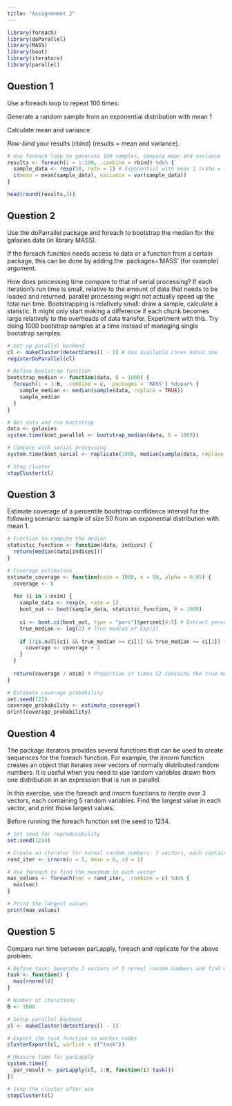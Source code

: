 ```yaml
---
title: "Assignmnent 2"
---
```


```r
library(foreach)
library(doParallel)
library(MASS)
library(boot)
library(iterators)
library(parallel)
```

## Question 1

Use a foreach loop to repeat 100 times:

Generate a random sample from an exponential distribution with mean 1

Calculate mean and variance

*Row-bind* your results (rbind) (results = mean and variance).

```r

# Use foreach loop to generate 100 samples, compute mean and variance
results <- foreach(i = 1:100, .combine = rbind) %do% {
  sample_data <- rexp(50, rate = 1) # Exponential with mean 1 (rate = 1/mean)
  c(mean = mean(sample_data), variance = var(sample_data))
}

head(round(results,3))

```

## Question 2

Use the doParrallel package and foreach to bootstrap the median for the galaxies data (in library MASS).

If the foreach function needs access to data or a function from a certain package, this can be done by adding the .packages='MASS' (for example) argument.

How does processing time compare to that of serial processing? If each iteration’s run time is small, relative to the amount of data that needs to be loaded and returned, parallel processing might not actually speed up the total run time. Bootstrapping is relatively small: draw a sample, calculate a statistic. It might only start making a difference if each chunk becomes large relatively to the overheads of data transfer. Experiment with this. Try doing 1000 bootstrap samples at a time instead of managing single bootstrap samples.

```r

# Set up parallel backend
cl <- makeCluster(detectCores() - 1) # Use available cores minus one
registerDoParallel(cl)

# Define bootstrap function
bootstrap_median <- function(data, B = 1000) {
  foreach(i = 1:B, .combine = c, .packages = 'MASS') %dopar% {
    sample_median <- median(sample(data, replace = TRUE))
    sample_median
  }
}

# Get data and run bootstrap
data <- galaxies
system.time(boot_parallel <- bootstrap_median(data, B = 1000))

# Compare with serial processing
system.time(boot_serial <- replicate(1000, median(sample(data, replace = TRUE))))

# Stop cluster
stopCluster(cl)

```

## Question 3

Estimate coverage of a percentile bootstrap confidence interval for the following scenario: sample of size 50 from an exponential distribution with mean 1.

```r

# Function to compute the median
statistic_function <- function(data, indices) {
  return(median(data[indices]))
}

# Coverage estimation
estimate_coverage <- function(nsim = 1000, n = 50, alpha = 0.05) {
  coverage <- 0
  
  for (i in 1:nsim) {
    sample_data <- rexp(n, rate = 1)
    boot_out <- boot(sample_data, statistic_function, R = 1000)
    
    ci <- boot.ci(boot_out, type = "perc")$percent[4:5] # Extract percentile CI
    true_median <- log(2) # True median of Exp(1)
    
    if (!is.null(ci) && true_median >= ci[1] && true_median <= ci[2]) {
      coverage <- coverage + 1
    }
  }
  
  return(coverage / nsim) # Proportion of times CI contains the true median
}

# Estimate coverage probability
set.seed(123)
coverage_probability <- estimate_coverage()
print(coverage_probability)

```

## Question 4

The package iterators provides several functions that can be used to create sequences for the foreach function. For example, the irnorm function creates an object that iterates over vectors of normally distributed random numbers. It is useful when you need to use random variables drawn from one distribution in an expression that is run in parallel.

In this exercise, use the foreach and irnorm functions to iterate over 3 vectors, each containing 5 random variables. Find the largest value in each vector, and print those largest values.

Before running the foreach function set the seed to 1234.

```r

# Set seed for reproducibility
set.seed(1234)

# Create an iterator for normal random numbers: 3 vectors, each containing 5 values
rand_iter <- irnorm(n = 5, mean = 0, sd = 1)

# Use foreach to find the maximum in each vector
max_values <- foreach(vec = rand_iter, .combine = c) %do% {
  max(vec)
}

# Print the largest values
print(max_values)
```

## Question 5

Compare run time between parLapply, foreach and replicate for the above problem.

```r

# Define task: Generate 3 vectors of 5 normal random numbers and find max
task <- function() {
  max(rnorm(5))
}

# Number of iterations
B <- 1000

# Setup parallel backend
cl <- makeCluster(detectCores() - 1)

# Export the task function to worker nodes
clusterExport(cl, varlist = c("task"))

# Measure time for parLapply
system.time({
  par_result <- parLapply(cl, 1:B, function(i) task())
})

# Stop the cluster after use
stopCluster(cl)

```

